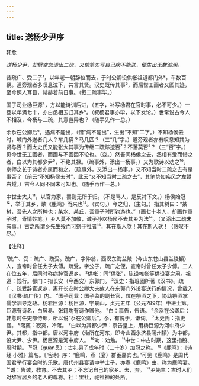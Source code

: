 ```yaml
---
---
---
```

title: 送杨少尹序
---



韩愈

*送杨少尹，却劈空忽请出二疏，又偷笔先写自己病不能送，便生出无数波澜。*

昔疏广、受二子¹，以年老一朝辞位而去，于时公卿设供帐祖道都门外²，车数百辆。道旁观者多叹息泣下，共言其贤。汉史既传其事³，而后世工画者又图其迹，至今照人耳目，赫赫若前日事。（叙二疏事毕。）

国子司业杨巨源⁴，方以能诗训后进，（五字，补写杨君在官时事，必不可少。）一旦以年满七十，亦白丞相去归其乡⁵。（叙杨君事亦毕，以下发论。）世常说古今人不相及，今杨与二疏，其意岂异也？（随手先作一总。）

余忝在公卿后⁶，遇病不能出，（借“病不能出”，生出“不知”二字。）不知杨侯去时，城门外送者几人？车几辆？马几匹？（三“几”字。）道旁观者亦有叹息知其为贤与否？而太史氏又能张大其事为传继二疏踪迹否⁷？不落莫否⁸？（三“否”字。）见今世无工画者，而画与不画固不论也。（变。）然吾闻杨侯之去，丞相有爱而惜之者，白以为其都少尹⁹，不绝其禄。（疏事外，添出一杨事。）又为歌诗以劝之¹⁰，京师之长于诗者亦属而和之。（疏事外，又添出一杨事。）又不知当时二疏之去有是事否？（前云“不知杨侯去时”，此云“又不知当时二疏之去”，其笔势如疾风之左踅右踅。）古今人同不同未可知也。（随手再作一总。）

中世士大夫¹¹，以官为家，罢则无所于归。（不是骂人，是反衬下文。）杨侯始冠¹²，举于其乡，歌《鹿鸣》而来也¹³。（宾句。）今之归，（主句。）指其树曰：“某树，吾先人之所种也；某水、某丘，吾童子时所钓游也。”（画七十老人，却画作童子时，奇情妙笔。）乡人莫不加敬，诫子孙以杨侯不去其乡为法¹⁴。（又添出二疏未有事。）古之所谓乡先生殁而可祭于社者¹⁵，其在斯人欤！其在斯人欤！（感叹不尽。）

【注释】

¹疏广、受：疏广、疏受。疏广，字仲翁，西汉东海兰陵（今山东苍山县兰陵镇）人，宣帝时曾任太子太傅。疏受，字公子，疏广之侄，宣帝时曾任太子少傅。二人在位五年，后同时称病辞官返乡。
²供帐：同“供张”，陈设帷帐等供设宴之用。祖道：饯行。都门：指长安（今西安）东郭门。
³汉史：指班固所著《汉书》。疏广、疏受辞官返乡，离开长安时公卿大夫故人在东郭门外设宴送行的情况，曾载入《汉书·疏广传》内。
⁴国子司业：国子监的副长官，位在祭酒之下，协助祭酒掌儒学训导之政。杨君巨源：杨巨源，字景山，贞元五年（公元789年）中进士第。巨源有诗名，白居易、张籍均有诗作赠他。
⁵白：禀告，告语。
⁶余忝在公卿后：韩愈时任吏部侍郎，所以说“忝在公卿后”。忝，有愧于，谦词。
⁷太史氏：指史官。
⁸落薁：寂寞，冷落。
⁹白以为其都少尹：禀告皇上，用杨巨源为河中府少尹。其都，指中都。唐以河中府（治所在河东，即今山西永济县蒲州镇）为中都，设大尹、少尹。杨巨源是河中府人。
¹⁰劝：劝勉。
¹¹中世：中古时期，这里指股、周时期。
¹²冠（guàn贯）：古礼男子成年时（二十岁）加冠之称。
¹³《鹿鸣》：《诗经·小雅》篇名。《毛诗》序：“鹿鸣，燕（宴）群臣嘉宾也。”可见《鹿鸣》是周代国君举行宴会时的乐歌。唐代州县宴请中举士子，亦奏《鹿鸣》曲，称为鹿鸣宴。
¹⁴诚：告诫，教育。不去其乡；不忘记自己的家乡。去，弃。
¹⁵乡先生：古时人们对辞官居乡的老人的尊称。社：里社，祀社神的处所。